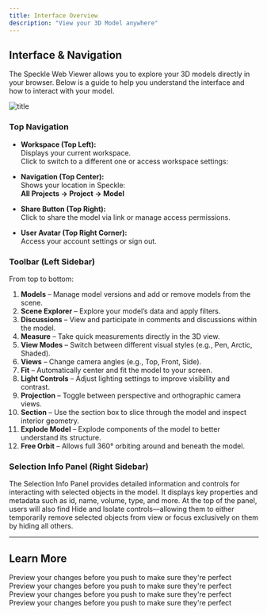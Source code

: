 ```yaml
---
title: Interface Overview 
description: "View your 3D Model anywhere"
---
```


## Interface & Navigation

The Speckle Web Viewer allows you to explore your 3D models directly in your browser. Below is a guide to help you understand the interface and how to interact with your model.

![title](/images/tool-bar-interface.jpg)

### Top Navigation

- **Workspace (Top Left):**  
  Displays your current workspace.  
  Click to switch to a different one or access workspace settings:  

- **Navigation (Top Center):**  
  Shows your location in Speckle:  
  **All Projects → Project → Model**  

- **Share Button (Top Right):**  
  Click to share the model via link or manage access permissions.

- **User Avatar (Top Right Corner):**  
  Access your account settings or sign out.

### Toolbar (Left Sidebar)

From top to bottom:

1. **Models** – Manage model versions and add or remove models from the scene.
2. **Scene Explorer** – Explore your model’s data and apply filters.
3. **Discussions** – View and participate in comments and discussions within the model.
4. **Measure** – Take quick measurements directly in the 3D view.
5. **View Modes** – Switch between different visual styles (e.g., Pen, Arctic, Shaded).
6. **Views** – Change camera angles (e.g., Top, Front, Side).
7. **Fit** – Automatically center and fit the model to your screen.
8. **Light Controls** – Adjust lighting settings to improve visibility and contrast.
9. **Projection** – Toggle between perspective and orthographic camera views.
10. **Section** – Use the section box to slice through the model and inspect interior geometry.
11. **Explode Model** – Explode components of the model to better understand its structure.
12. **Free Orbit** – Allows full 360° orbiting around and beneath the model.

### Selection Info Panel (Right Sidebar)

The Selection Info Panel provides detailed information and controls for interacting with selected objects in the model. It displays key properties and metadata such as id, name, volume, type, and more. At the top of the panel, users will also find Hide and Isolate controls—allowing them to either temporarily remove selected objects from view or focus exclusively on them by hiding all others.

---

## Learn More

<CardGroup cols={2}>
    <Card
    title="Workspaces"
    icon="table-columns"
    href="https://mintlify.com/docs/development"
  >
    Preview your changes before you push to make sure they're perfect
  </Card>
  <Card
    title="Connector Settings"
    icon="plug"
    href="https://mintlify.com/docs/development"
  >
    Preview your changes before you push to make sure they're perfect
  </Card>
    <Card
    title="Connectors"
    icon="table-columns"
    href="https://mintlify.com/docs/development"
  >
    Preview your changes before you push to make sure they're perfect
  </Card>
    <Card
    title="Automate"
    icon="arrows-rotate"
    href="https://mintlify.com/docs/development"
  >
    Preview your changes before you push to make sure they're perfect
  </Card>
</CardGroup>